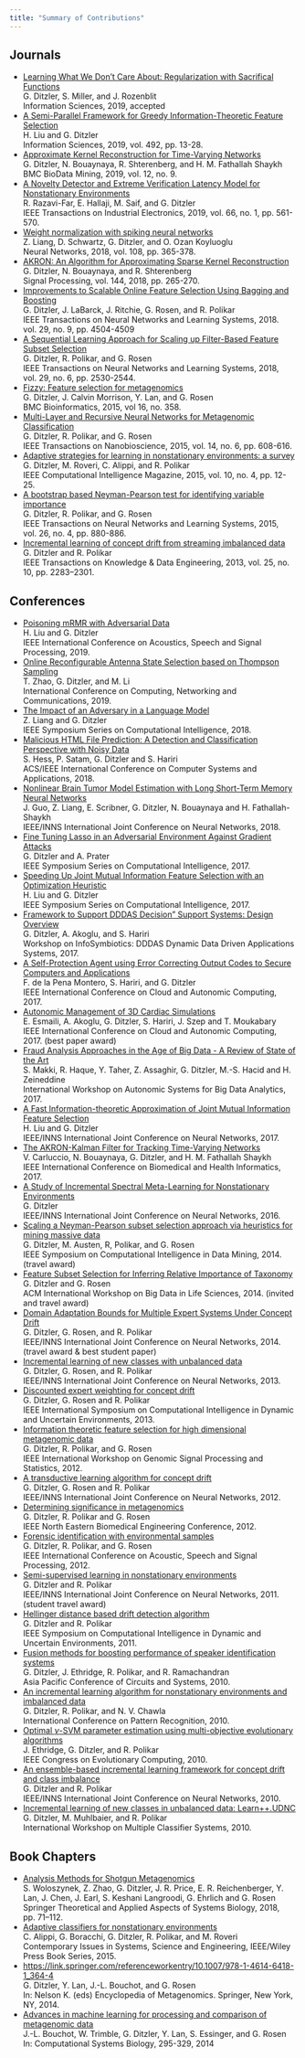 ```yaml
---
title: "Summary of Contributions"
---
```



## Journals 
- [Learning What We Don't Care About: Regularization with Sacrifical Functions ](https://www.journals.elsevier.com/information-sciences){target="_blank"} <br/>
  G. Ditzler, S. Miller, and J. Rozenblit <br/>
  Information Sciences, 2019, accepted
- [A Semi-Parallel Framework for Greedy Information-Theoretic Feature Selection](https://www.sciencedirect.com/science/article/pii/S0020025519302865?dgcid=coauthor){target="_blank"} <br/>
  H. Liu and G. Ditzler <br/>
  Information Sciences, 2019, vol. 492, pp. 13-28.
- [Approximate Kernel Reconstruction for Time-Varying Networks](https://biodatamining.biomedcentral.com/articles/10.1186/s13040-019-0192-1){target="_blank"} <br />
  G. Ditzler, N. Bouaynaya, R. Shterenberg, and H. M. Fathallah Shaykh <br/>
  BMC BioData Mining, 2019, vol. 12, no. 9.
- [A Novelty Detector and Extreme Verification Latency Model for Nonstationary Environments](https://ieeexplore.ieee.org/document/8336956/){target="_blank"}<br/>
  R. Razavi-Far, E. Hallaji, M. Saif, and G. Ditzler <br/>
  IEEE Transactions on Industrial Electronics, 2019, vol. 66, no. 1, pp. 561-570. 
- [Weight normalization with spiking neural networks](https://www.sciencedirect.com/science/article/pii/S0893608018302508){target="_blank"}<br/>
  Z. Liang, D. Schwartz, G. Ditzler, and O. Ozan Koyluoglu<br/>
  Neural Networks, 2018, vol. 108, pp. 365-378. 
- [AKRON: An Algorithm for Approximating Sparse Kernel Reconstruction](http://www.sciencedirect.com/science/article/pii/S0165168417303791){target="_blank"}<br/>
  G. Ditzler, N. Bouaynaya, and R. Shterenberg <br />
  Signal Processing, vol. 144, 2018, pp. 265-270.
- [Improvements to Scalable Online Feature Selection Using Bagging and Boosting](http://ieeexplore.ieee.org/document/8065078/){target="_blank"}<br />
  G. Ditzler, J. LaBarck, J. Ritchie, G. Rosen, and R. Polikar<br/>
  IEEE Transactions on Neural Networks and Learning Systems, 2018. vol. 29, no. 9, pp. 4504-4509
- [A Sequential Learning Approach for Scaling up Filter-Based Feature Subset Selection](http://ieeexplore.ieee.org/abstract/document/7926436/){target="_blank"}<br/>
  G. Ditzler, R. Polikar, and G. Rosen<br />
  IEEE Transactions on Neural Networks and Learning Systems, 2018, vol. 29, no. 6, pp. 2530-2544.
- [Fizzy: Feature selection for metagenomics](https://bmcbioinformatics.biomedcentral.com/articles/10.1186/s12859-015-0793-8){target="_blank"}<br />
  G. Ditzler, J. Calvin Morrison, Y. Lan, and G. Rosen<br />
  BMC Bioinformatics, 2015, vol 16, no. 358. 
- [Multi-Layer and Recursive Neural Networks for Metagenomic Classification](http://ieeexplore.ieee.org/document/7219432/){target="_blank"}<br />
  G. Ditzler, R. Polikar, and G. Rosen<br />
  IEEE Transactions on Nanobioscience, 2015, vol. 14, no. 6, pp. 608-616.
- [Adaptive strategies for learning in nonstationary environments: a survey](http://ieeexplore.ieee.org/document/7296710/){target="_blank"}<br />
  G. Ditzler, M. Roveri, C. Alippi, and R. Polikar<br />
  IEEE Computational Intelligence Magazine, 2015, vol. 10, no. 4, pp. 12-25.  
- [A bootstrap based Neyman-Pearson test for identifying variable importance](http://ieeexplore.ieee.org/document/6823119/){target="_blank"}<br />
  G. Ditzler, R. Polikar, and G. Rosen<br />
  IEEE Transactions on Neural Networks and Learning Systems, 2015, vol. 26, no. 4, pp. 880-886. 
- [Incremental learning of concept drift from streaming imbalanced data](http://ieeexplore.ieee.org/document/6235959/){target="_blank"}<br />
  G. Ditzler and R. Polikar<br />
  IEEE Transactions on Knowledge & Data Engineering, 2013, vol. 25, no. 10, pp. 2283–2301.
 

## Conferences 
- [Poisoning mRMR with Adversarial Data](https://2019.ieeeicassp.org/){target="_blank"} <br />
  H. Liu and G. Ditzler <br />
  IEEE International Conference on Acoustics, Speech and Signal Processing, 2019.
- [Online Reconfigurable Antenna State Selection based on Thompson Sampling](http://www.conf-icnc.org/2019/){target="_blank"} <br />
  T. Zhao, G. Ditzler, and M. Li <br />
  International Conference on Computing, Networking and Communications, 2019.
- [The Impact of an Adversary in a Language Model](https://ieeexplore.ieee.org/abstract/document/8628894/){target="_blank"} <br />
  Z. Liang and G. Ditzler <br />
  IEEE Symposium Series on Computational Intelligence, 2018.
- [Malicious HTML File Prediction: A Detection and Classification Perspective with Noisy Data](https://ieeexplore.ieee.org/abstract/document/8612855/){target="_blank"} <br />
  S. Hess, P. Satam, G. Ditzler and S. Hariri <br />
  ACS/IEEE International Conference on Computer Systems and Applications, 2018.
- [Nonlinear Brain Tumor Model Estimation with Long Short-Term Memory Neural Networks](https://ieeexplore.ieee.org/abstract/document/8489616/){target="_blank"} <br />
  J. Guo, Z. Liang, E. Scribner, G. Ditzler, N. Bouaynaya and H. Fathallah-Shaykh <br />
  IEEE/INNS International Joint Conference on Neural Networks, 2018.
- [Fine Tuning Lasso in an Adversarial Environment Against Gradient Attacks](https://ieeexplore.ieee.org/abstract/document/8280924/){target="_blank"} <br />
  G. Ditzler and A. Prater <br />
  IEEE Symposium Series on Computational Intelligence, 2017.
- [Speeding Up Joint Mutual Information Feature Selection with an Optimization Heuristic](https://ieeexplore.ieee.org/abstract/document/8280921/){target="_blank"} <br />
  H. Liu and G. Ditzler <br />
  IEEE Symposium Series on Computational Intelligence, 2017.
- [Framework to Support DDDAS Decision” Support Systems: Design Overview](http://ieeexplore.ieee.org/abstract/document/8064150/){target="_blank"} <br />
  G. Ditzler, A. Akoglu, and S. Hariri <br />
  Workshop on InfoSymbiotics: DDDAS Dynamic Data Driven Applications Systems, 2017.
- [A Self-Protection Agent using Error Correcting Output Codes to Secure Computers and Applications](http://ieeexplore.ieee.org/abstract/document/8064054/){target="_blank"}  <br />
  F. de la Pena Montero, S. Hariri, and G. Ditzler <br />
  IEEE International Conference on Cloud and Autonomic Computing, 2017.
- [Autonomic Management of 3D Cardiac Simulations](http://ieeexplore.ieee.org/abstract/document/8064049/){target="_blank"} <br />
  E. Esmaili, A. Akoglu, G. Ditzler, S. Hariri, J. Szep and T. Moukabary <br />
  IEEE International Conference on Cloud and Autonomic Computing, 2017. (best paper award)
- [Fraud Analysis Approaches in the Age of Big Data - A Review of State of the Art](http://ieeexplore.ieee.org/abstract/document/8064067/){target="_blank"} <br />
  S. Makki, R. Haque, Y. Taher, Z. Assaghir, G. Ditzler, M.-S. Hacid and H. Zeineddine <br />
  International Workshop on Autonomic Systems for Big Data Analytics, 2017.
- [A Fast Information-theoretic Approximation of Joint Mutual Information Feature Selection](http://ieeexplore.ieee.org/abstract/document/7966441/?reload=true){target="_blank"} <br />
  H. Liu and G. Ditzler <br />
  IEEE/INNS International Joint Conference on Neural Networks, 2017.
- [The AKRON-Kalman Filter for Tracking Time-Varying Networks](http://ieeexplore.ieee.org/abstract/document/7897268/){target="_blank"} <br />
  V. Carluccio, N. Bouaynaya, G. Ditzler, and H. M. Fathallah Shaykh <br />
  IEEE International Conference on Biomedical and Health Informatics, 2017.
- [A Study of Incremental Spectral Meta-Learning for Nonstationary Environments](http://ieeexplore.ieee.org/abstract/document/7727178/){target="_blank"} <br />
  G. Ditzler   <br />
  IEEE/INNS International Joint Conference on Neural Networks, 2016.
- [Scaling a Neyman-Pearson subset selection approach via heuristics for mining massive data ](http://ieeexplore.ieee.org/xpls/abs_all.jsp?arnumber=7008701){target="_blank"}<br />
  G. Ditzler, M. Austen, R, Polikar, and G. Rosen <br />
  IEEE Symposium on Computational Intelligence in Data Mining, 2014. (travel award) 
- [Feature Subset Selection for Inferring Relative Importance of Taxonomy](http://dl.acm.org/citation.cfm?id=2660824){target="_blank"} <br />
  G. Ditzler and G. Rosen <br />
  ACM International Workshop on Big Data in Life Sciences, 2014. (invited and travel award)
- [Domain Adaptation Bounds for Multiple Expert Systems Under Concept Drift](http://ieeexplore.ieee.org/xpls/abs_all.jsp?arnumber=6889909){target="_blank"} <br />
  G. Ditzler, G. Rosen, and R. Polikar <br />
  IEEE/INNS International Joint Conference on Neural Networks, 2014. (travel award & best student paper) 
- [Incremental learning of new classes with unbalanced data](http://ieeexplore.ieee.org/xpls/abs_all.jsp?arnumber=6706770){target="_blank"} <br />
  G. Ditzler, G. Rosen, and R. Polikar <br />
  IEEE/INNS International Joint Conference on Neural Networks, 2013.
- [Discounted expert weighting for concept drift](http://ieeexplore.ieee.org/document/6595773/?arnumber=6595773){target="_blank"} <br />
  G. Ditzler, G. Rosen and R. Polikar <br />
  IEEE International Symposium on Computational Intelligence in Dynamic and Uncertain Environments, 2013.
- [Information theoretic feature selection for high dimensional metagenomic data](http://ieeexplore.ieee.org/document/6507749/?arnumber=6507749){target="_blank"} <br />
  G. Ditzler, R. Polikar, and G. Rosen <br />
  IEEE International Workshop on Genomic Signal Processing and Statistics, 2012.
- [A transductive learning algorithm for concept drift](http://ieeexplore.ieee.org/xpls/abs_all.jsp?arnumber=6252494){target="_blank"} <br />
  G. Ditzler, G. Rosen and R. Polikar <br />
  IEEE/INNS International Joint Conference on Neural Networks, 2012.
- [Determining significance in metagenomics](http://ieeexplore.ieee.org/xpls/abs_all.jsp?arnumber=6207004){target="_blank"} <br />
  G. Ditzler, R. Polikar and G. Rosen <br />
  IEEE North Eastern Biomedical Engineering Conference, 2012.
- [Forensic identification with environmental samples](http://ieeexplore.ieee.org/xpls/abs_all.jsp?arnumber=6288265){target="_blank"} <br />
  G. Ditzler, R. Polikar, and G. Rosen   <br />
  IEEE International Conference on Acoustic, Speech and Signal Processing, 2012.
- [Semi-supervised learning in nonstationary environments](http://ieeexplore.ieee.org/xpls/abs_all.jsp?arnumber=6033578){target="_blank"} <br />
  G. Ditzler and R. Polikar <br />
  IEEE/INNS International Joint Conference on Neural Networks, 2011. (student travel award)
- [Hellinger distance based drift detection algorithm](http://ieeexplore.ieee.org/xpls/abs_all.jsp?arnumber=5948491){target="_blank"} <br />
  G. Ditzler and R. Polikar  <br />
  IEEE Symposium on Computational Intelligence in Dynamic and Uncertain Environments, 2011.
- [Fusion methods for boosting performance of speaker identification systems](http://ieeexplore.ieee.org/xpls/abs_all.jsp?arnumber=5774964){target="_blank"} <br />
  G. Ditzler, J. Ethridge, R. Polikar, and R. Ramachandran <br />
  Asia Pacific Conference of Circuits and Systems, 2010.
- [An incremental learning algorithm for nonstationary environments and imbalanced data](http://ieeexplore.ieee.org/xpls/abs_all.jsp?arnumber=5597278){target="_blank"} <br />
  G. Ditzler, R. Polikar, and N. V. Chawla <br />
  International Conference on Pattern Recognition, 2010.
- [Optimal $\nu$-SVM parameter estimation using multi-objective evolutionary algorithms](http://ieeexplore.ieee.org/xpls/abs_all.jsp?arnumber=5586029){target="_blank"} <br />
  J. Ethridge, G. Ditzler, and R. Polikar <br />
  IEEE Congress on Evolutionary Computing, 2010.
- [An ensemble-based incremental learning framework for concept drift and class imbalance](http://ieeexplore.ieee.org/xpls/abs_all.jsp?arnumber=5596764){target="_blank"} <br />
  G. Ditzler and R. Polikar <br />
  IEEE/INNS International Joint Conference on Neural Networks, 2010.
- [Incremental learning of new classes in unbalanced data: Learn++.UDNC](https://link.springer.com/chapter/10.1007/978-3-642-12127-2_4){target="_blank"} <br />
  G. Ditzler, M. Muhlbaier, and R. Polikar <br />
  International Workshop on Multiple Classifier Systems, 2010.



## Book Chapters  
- [Analysis Methods for Shotgun Metagenomics](https://link.springer.com/chapter/10.1007/978-3-319-74974-7_5){target="_blank"} <br />
  S. Woloszynek, Z. Zhao, G. Ditzler, J. R. Price, E. R. Reichenberger, Y. Lan, J. Chen, J. Earl, 
  S. Keshani Langroodi, G. Ehrlich and G. Rosen <br />
  Springer Theoretical and Applied Aspects of Systems Biology, 2018, pp. 71–112.
- [Adaptive classifiers for nonstationary environments](https://onlinelibrary.wiley.com/doi/abs/10.1002/9781119036821.ch7){target="_blank"} <br />
  C. Alippi, G. Boracchi, G. Ditzler, R. Polikar, and M. Roveri <br />
  Contemporary Issues in Systems, Science and Engineering, IEEE/Wiley Press Book Series, 2015.
- [https://link.springer.com/referenceworkentry/10.1007/978-1-4614-6418-1_364-4](https://link.springer.com/referenceworkentry/10.1007/978-1-4614-6418-1_364-4){target="_blank"} <br />
  G. Ditzler, Y. Lan, J.-L. Bouchot, and G. Rosen <br />
  In: Nelson K. (eds) Encyclopedia of Metagenomics. Springer, New York, NY, 2014. 
- [Advances in machine learning for processing and comparison of metagenomic data](https://app.dimensions.ai/details/publication/pub.1030514139){target="_blank"} <br />
  J.-L. Bouchot, W. Trimble, G. Ditzler, Y. Lan, S. Essinger, and G. Rosen <br />
  In: Computational Systems Biology, 295-329, 2014


